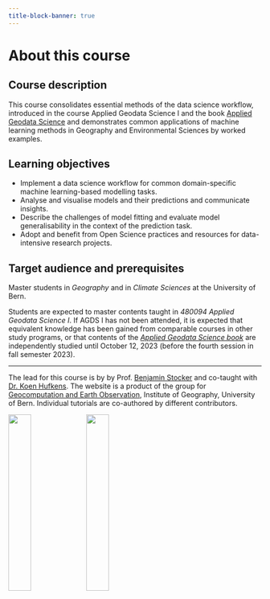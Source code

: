 ```yaml
---
title-block-banner: true
---
```


# About this course {.unnumbered}

## Course description 

This course consolidates essential methods of the data science workflow, introduced in the course Applied Geodata Science I and the book [Applied Geodata Science](https://geco-bern.github.io/agds/) and demonstrates common applications of machine learning methods in Geography and Environmental Sciences by worked examples.

## Learning objectives

- Implement a data science workflow for common domain-specific machine learning-based modelling tasks.
- Analyse and visualise models and their predictions and communicate insights.
- Describe the challenges of model fitting and evaluate model generalisability in the context of the prediction task.
- Adopt and benefit from Open Science practices and resources for data-intensive research projects.

## Target audience and prerequisites

Master students in *Geography* and in *Climate Sciences* at the University of Bern. 

Students are expected to master contents taught in *480094 Applied Geodata Science I*. If AGDS I has not been attended, it is expected that equivalent knowledge has been gained from comparable courses in other study programs, or that contents of the [*Applied Geodata Science book*](https://geco-bern.github.io/agds/) are independently studied until October 12, 2023 (before the fourth session in fall semester 2023).

-------

The lead for this course is by by Prof. [Benjamin Stocker](https://geco-group.org/author/benjamin-stocker/) and co-taught with  [Dr. Koen Hufkens](https://geco-group.org/author/koen-hufkens/). The website is a product of the group for [Geocomputation and Earth Observation](https://geco-group.org/), Institute of Geography, University of Bern. Individual tutorials are co-authored by different contributors.

![](./images/logo_unibern_squid3.png){width="30%"} ![](./images/geco_logo_fullname.png){width="30%"}
